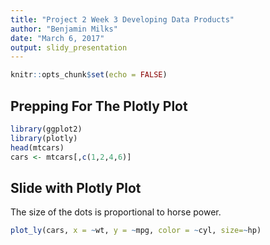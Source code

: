 ---
title: "Project 2 Week 3 Developing Data Products"
author: "Benjamin Milks"
date: "March 6, 2017"
output: slidy_presentation
---

```{r setup, include=FALSE}
knitr::opts_chunk$set(echo = FALSE)
```

## Prepping For The Plotly Plot

```{r, warning=FALSE, echo=FALSE}
library(ggplot2)
library(plotly)
head(mtcars)
cars <- mtcars[,c(1,2,4,6)]
```

## Slide with Plotly Plot

The size of the dots is proportional to horse power.
```{r, warning=FALSE, echo=FALSE}
plot_ly(cars, x = ~wt, y = ~mpg, color = ~cyl, size=~hp)
```

